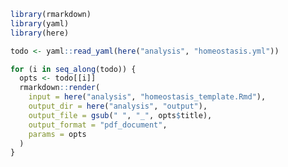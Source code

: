 ```r
library(rmarkdown)
library(yaml)
library(here)

todo <- yaml::read_yaml(here("analysis", "homeostasis.yml"))

for (i in seq_along(todo)) {
  opts <- todo[[i]]
  rmarkdown::render(
    input = here("analysis", "homeostasis_template.Rmd"),
    output_dir = here("analysis", "output"),
    output_file = gsub(" ", "_", opts$title),
    output_format = "pdf_document",
    params = opts
  )
}
```